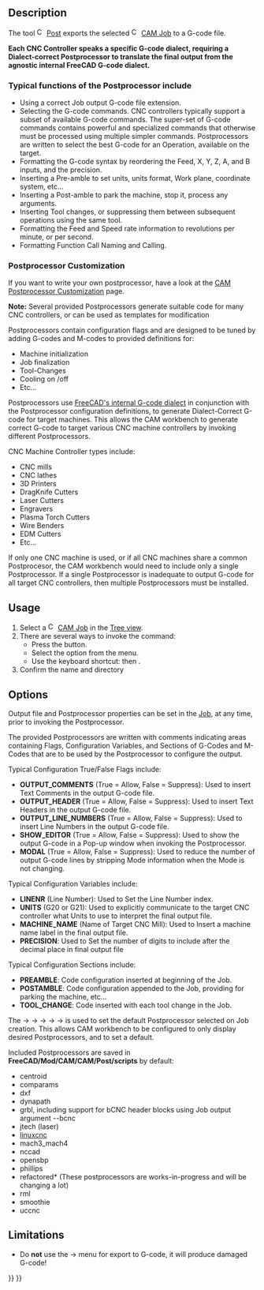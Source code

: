 <languages/>

{{Docnav
|[[CAM_Job|Job]]
|[[CAM_Sanity|Sanity]]
|[[CAM_Workbench|CAM]]
|IconL=CAM_Job.svg
|IconR=CAM_Sanity.svg
|IconC=Workbench_CAM.svg
}}

{{GuiCommand
|Name=CAM Post
|MenuLocation=CAM → Post Process
|Workbenches=[[CAM_Workbench|CAM]]
|Shortcut={{KEY|P}} {{KEY|P}}
}}

==Description==

The tool [[Image:CAM_Post.svg|16px]] [[CAM_Post|Post]] exports the selected [[Image:CAM_Job.svg|16px]] [[CAM_Job|CAM Job]] to a G-code file.

'''Each CNC Controller speaks a specific G-code dialect, requiring a Dialect-correct Postprocessor to translate the final output from the agnostic internal FreeCAD G-code dialect.'''

=== Typical functions of the Postprocessor include ===

*Using a correct Job output G-code file extension. 
*Selecting the G-code commands. CNC controllers typically support a subset of available G-code commands. The super-set of G-code commands contains powerful and specialized commands that otherwise must be processed using multiple simpler commands. Postprocessors are written to select the best G-code for an Operation, available on the target.   
*Formatting the G-code syntax by reordering the Feed, X, Y, Z, A, and B inputs, and the precision.
*Inserting a Pre-amble to set units, units format, Work plane, coordinate system, etc...
*Inserting a Post-amble to park the machine, stop it, process any arguments.  
*Inserting Tool changes, or suppressing them between subsequent operations using the same tool.
*Formatting the Feed and Speed rate information to revolutions per minute, or per second.
*Formatting Function Call Naming and Calling.

=== Postprocessor Customization ===

If you want to write your own postprocessor, have a look at the [[CAM_Postprocessor_Customization|CAM Postprocessor Customization]] page.

'''Note:''' Several provided Postprocessors generate suitable code for many CNC controllers, or can be used as templates for modification

Postprocessors contain configuration flags and are designed to be tuned by adding G-codes and M-codes to provided definitions for:
*Machine initialization
*Job finalization
*Tool-Changes
*Cooling on /off
*Etc...

Postprocessors use [[CAM_scripting#The_FreeCAD_Internal_G-code_Format|FreeCAD's internal G-code dialect]] in conjunction with the Postprocessor configuration definitions, to generate Dialect-Correct G-code for target machines. This allows the CAM workbench to generate correct G-code to target various CNC machine controllers by invoking different Postprocessors.

CNC Machine Controller types include:
*CNC mills
*CNC lathes
*3D Printers
*DragKnife Cutters
*Laser Cutters
*Engravers
*Plasma Torch Cutters
*Wire Benders
*EDM Cutters
*Etc...

If only one CNC machine is used, or if all CNC machines share a common Postprocesor, the CAM workbench would need to include only a single Postprocessor. If a single Postprocessor is inadequate to output G-code for all target CNC controllers, then multiple Postprocessors must be installed.

==Usage==

# Select a [[Image:CAM_Job.svg|16px]] [[CAM_Job|CAM Job]] in the [[Tree_view|Tree view]].
# There are several ways to invoke the command:
#* Press the {{Button|[[Image:CAM_Post.svg|16px]] [[CAM_Post|CAM Post]]}} button.
#* Select the {{MenuCommand|CAM → [[Image:CAM_Post.svg|16px]] Post Process}} option from the menu.
#* Use the keyboard shortcut: {{KEY|P}} then {{KEY|P}}.
# Confirm the {{MenuCommand|Output File}} name and directory

==Options==

Output file and Postprocessor properties can be set in the  [[CAM_Job|Job]], at any time, prior to invoking the Postprocessor.

The provided Postprocessors are written with comments indicating areas containing Flags, Configuration Variables, and Sections of G-Codes and M-Codes that are to be used by the Postprocessor to configure the output.

Typical Configuration True/False Flags include:
*'''OUTPUT_COMMENTS''' (True = Allow, False = Suppress): Used to insert Text Comments in the output G-code file.
*'''OUTPUT_HEADER''' (True = Allow, False = Suppress): Used to insert Text Headers in the output G-code file.
*'''OUTPUT_LINE_NUMBERS''' (True = Allow, False = Suppress): Used to insert Line Numbers in the output G-code file.
*'''SHOW_EDITOR''' (True = Allow, False = Suppress): Used to show the output G-code in a Pop-up window when invoking the Postprocessor.
*'''MODAL''' (True = Allow, False = Suppress): Used to reduce the number of output G-code lines by stripping Mode information when the Mode is not changing.

Typical Configuration Variables include:
*'''LINENR''' (Line Number): Used to Set the Line Number index.
*'''UNITS''' (G20 or G21): Used to explicitly communicate to the target CNC controller what Units to use to interpret the final output file.
*'''MACHINE_NAME''' (Name of Target CNC Mill): Used to Insert a machine name label in the final output file.
*'''PRECISION''': Used to Set the number of digits to include after the decimal place in final output file

Typical Configuration Sections include:
*'''PREAMBLE''': Code configuration inserted at beginning of the Job.
*'''POSTAMBLE''': Code configuration appended to the Job, providing for parking the machine, etc...
*'''TOOL_CHANGE''': Code inserted with each tool change in the Job.

The {{KEY|Edit}} → {{KEY|Preferences...}} → {{KEY|CAM}} → {{KEY|Job Preferences tab}} → {{KEY|Defaults}} → {{KEY|CAM}} is used to set the default Postprocessor selected on Job creation. This allows CAM workbench to be configured to only display desired Postprocessors, and to set a default. 

Included Postprocessors are saved in '''FreeCAD/Mod/CAM/CAM/Post/scripts''' by default:
*centroid
*comparams
*dxf
*dynapath
*grbl, including support for bCNC header blocks using Job output argument --bcnc
*jtech (laser)
*[http://linuxcnc.org/docs/html/gcode/g-code.html#gcode:g17-g19.1 linuxcnc] 
*mach3_mach4
*nccad
*opensbp
*phillips
*refactored* (These postprocessors are works-in-progress and will be changing a lot)
*rml
*smoothie
*uccnc

== Limitations ==

* Do '''not''' use the {{KEY|File}} → {{KEY|Export}} menu for export to G-code, it will produce damaged G-code!


{{Docnav
|[[CAM_Job|Job]]
|[[CAM_Sanity|Sanity]]
|[[CAM_Workbench|CAM]]
|IconL=CAM_Job.svg
|IconR=CAM_Sanity.svg
|IconC=Workbench_CAM.svg
}}

{{CAM_Tools_navi{{#translation:}}}}
{{Userdocnavi{{#translation:}}}}
